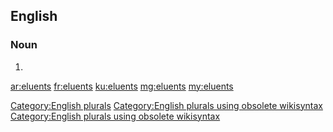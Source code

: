 ==English==

===Noun===
{{head|en}}

# {{plural of|eluent}}

[[Category:English plurals]][[Category:English plurals using obsolete wikisyntax]][[Category:English plurals using obsolete wikisyntax]]

[[ar:eluents]]
[[fr:eluents]]
[[ku:eluents]]
[[mg:eluents]]
[[my:eluents]]